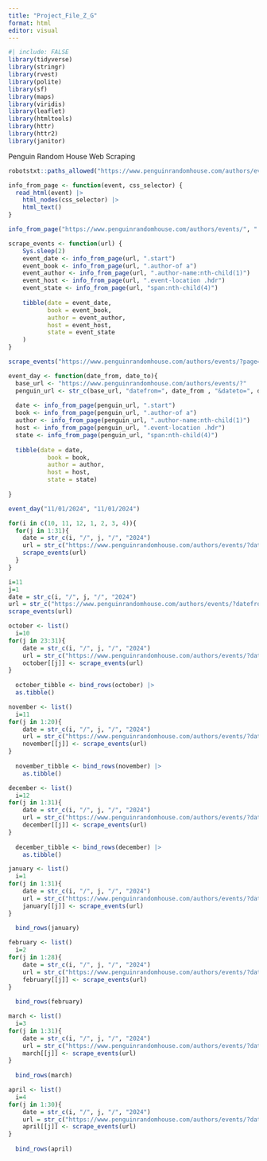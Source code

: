 ```yaml
---
title: "Project_File_Z_G"
format: html
editor: visual
---
```


```r
#| include: FALSE
library(tidyverse)
library(stringr)
library(rvest)
library(polite)
library(sf)
library(maps)
library(viridis)
library(leaflet)
library(htmltools)
library(httr)
library(httr2)
library(janitor)
```

Penguin Random House Web Scraping

```r
robotstxt::paths_allowed("https://www.penguinrandomhouse.com/authors/events/")

info_from_page <- function(event, css_selector) {
  read_html(event) |> 
    html_nodes(css_selector) |> 
    html_text()
}

info_from_page("https://www.penguinrandomhouse.com/authors/events/", ".date-display")
```

```r
scrape_events <- function(url) {
    Sys.sleep(2)
    event_date <- info_from_page(url, ".start")
    event_book <- info_from_page(url, ".author-of a")
    event_author <- info_from_page(url, ".author-name:nth-child(1)")
    event_host <- info_from_page(url, ".event-location .hdr")
    event_state <- info_from_page(url, "span:nth-child(4)")
    
    tibble(date = event_date, 
           book = event_book, 
           author = event_author,
           host = event_host,
           state = event_state
    )
}
```

```r
scrape_events("https://www.penguinrandomhouse.com/authors/events/?page=2")
```
```r
event_day <- function(date_from, date_to){
  base_url <- "https://www.penguinrandomhouse.com/authors/events/?"
  penguin_url <- str_c(base_url, "datefrom=", date_from , "&dateto=", date_to)
  
  date <- info_from_page(penguin_url, ".start")
  book <- info_from_page(penguin_url, ".author-of a")
  author <- info_from_page(penguin_url, ".author-name:nth-child(1)")
  host <- info_from_page(penguin_url, ".event-location .hdr")
  state <- info_from_page(penguin_url, "span:nth-child(4)")
  
  tibble(date = date, 
           book = book, 
           author = author,
           host = host,
           state = state)
  
}

event_day("11/01/2024", "11/01/2024")
```

```r
for(i in c(10, 11, 12, 1, 2, 3, 4)){
  for(j in 1:31){
    date = str_c(i, "/", j, "/", "2024")
    url = str_c("https://www.penguinrandomhouse.com/authors/events/?datefrom=", date, "&dateto=", date)
    scrape_events(url)
  }
}
```
```r
i=11
j=1
date = str_c(i, "/", j, "/", "2024")
url = str_c("https://www.penguinrandomhouse.com/authors/events/?datefrom=", date, "&dateto=", date)
scrape_events(url)
```

```r
october <- list()
  i=10
for(j in 23:31){
    date = str_c(i, "/", j, "/", "2024")
    url = str_c("https://www.penguinrandomhouse.com/authors/events/?datefrom=", date, "&dateto=", date)
    october[[j]] <- scrape_events(url)
}
  
  october_tibble <- bind_rows(october) |> 
  as.tibble()
```

```r
november <- list()
  i=11
for(j in 1:20){
    date = str_c(i, "/", j, "/", "2024")
    url = str_c("https://www.penguinrandomhouse.com/authors/events/?datefrom=", date, "&dateto=", date)
    november[[j]] <- scrape_events(url)
}
  
  november_tibble <- bind_rows(november) |> 
    as.tibble()
```

```r
december <- list()
  i=12
for(j in 1:31){
    date = str_c(i, "/", j, "/", "2024")
    url = str_c("https://www.penguinrandomhouse.com/authors/events/?datefrom=", date, "&dateto=", date)
    december[[j]] <- scrape_events(url)
}
  
  december_tibble <- bind_rows(december) |> 
    as.tibble()
```

```r
january <- list()
  i=1
for(j in 1:31){
    date = str_c(i, "/", j, "/", "2024")
    url = str_c("https://www.penguinrandomhouse.com/authors/events/?datefrom=", date, "&dateto=", date)
    january[[j]] <- scrape_events(url)
}
  
  bind_rows(january)
```

```r
february <- list()
  i=2
for(j in 1:28){
    date = str_c(i, "/", j, "/", "2024")
    url = str_c("https://www.penguinrandomhouse.com/authors/events/?datefrom=", date, "&dateto=", date)
    february[[j]] <- scrape_events(url)
}
  
  bind_rows(february)
```

```r
march <- list()
  i=3
for(j in 1:31){
    date = str_c(i, "/", j, "/", "2024")
    url = str_c("https://www.penguinrandomhouse.com/authors/events/?datefrom=", date, "&dateto=", date)
    march[[j]] <- scrape_events(url)
}
  
  bind_rows(march)
```

```r
april <- list()
  i=4
for(j in 1:30){
    date = str_c(i, "/", j, "/", "2024")
    url = str_c("https://www.penguinrandomhouse.com/authors/events/?datefrom=", date, "&dateto=", date)
    april[[j]] <- scrape_events(url)
}
  
  bind_rows(april)
```

